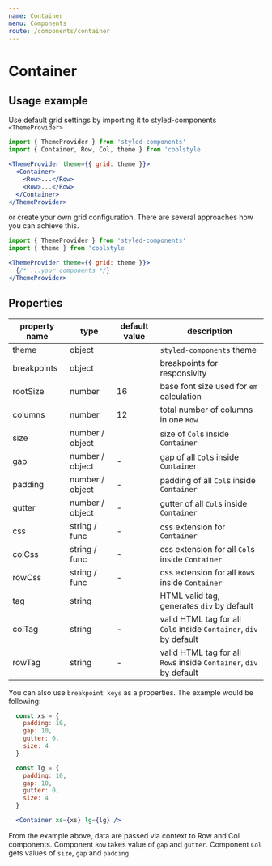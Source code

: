 ```yaml
---
name: Container
menu: Components
route: /components/container
---
```


# Container

## Usage example

Use default grid settings by importing it to styled-components
`<ThemeProvider>`

```jsx
import { ThemeProvider } from 'styled-components'
import { Container, Row, Col, theme } from 'coolstyle

<ThemeProvider theme={{ grid: theme }}>
  <Container>
    <Row>...</Row>
    <Row>...</Row>
  </Container>
</ThemeProvider>
```

or create your own grid configuration. There are several approaches
how you can achieve this.

```jsx
import { ThemeProvider } from 'styled-components'
import { theme } from 'coolstyle

<ThemeProvider theme={{ grid: theme }}>
  {/* ...your components */}
</ThemeProvider>
```

## Properties

| property name | type            | default value | description                                                        |
| ------------- | --------------- | ------------- | ------------------------------------------------------------------ |
| theme         | object          |               | `styled-components` theme                                          |
| breakpoints   | object          |               | breakpoints for responsivity                                       |
| rootSize      | number          | 16            | base font size used for `em` calculation                           |
| columns       | number          | 12            | total number of columns in one `Row`                               |
| size          | number / object |               | size of `Col`s inside `Container`                                  |
| gap           | number / object | -             | gap of all `Col`s inside `Container`                               |
| padding       | number / object | -             | padding of all `Col`s inside `Container`                           |
| gutter        | number / object | -             | gutter of all `Col`s inside `Container`                            |
| css           | string / func   | -             | css extension for `Container`                                      |
| colCss        | string / func   | -             | css extension for all `Col`s inside `Container`                    |
| rowCss        | string / func   | -             | css extension for all `Row`s inside `Container`                    |
| tag           | string          |               | HTML valid tag, generates `div` by default                         |
| colTag        | string          | -             | valid HTML tag for all `Col`s inside `Container`, `div` by default |
| rowTag        | string          | -             | valid HTML tag for all `Row`s inside `Container`, `div` by default |

You can also use `breakpoint keys` as a properties. The example would be following:

```jsx
  const xs = {
    padding: 10,
    gap: 10,
    gutter: 0,
    size: 4
  }

  const lg = {
    padding: 10,
    gap: 10,
    gutter: 0,
    size: 4
  }

  <Container xs={xs} lg={lg} />
```

From the example above, data are passed via context to Row and Col components.
Component `Row` takes value of `gap` and `gutter`.
Component `Col` gets values of `size`, `gap` and `padding`.
